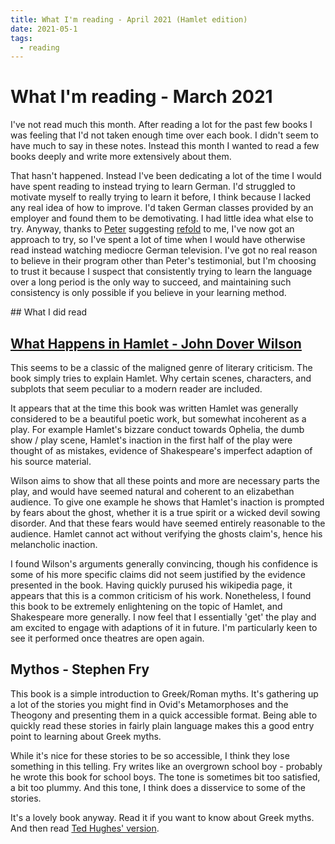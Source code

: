 ```yaml
---
title: What I'm reading - April 2021 (Hamlet edition)
date: 2021-05-1
tags:
  - reading
---
```


# What I'm reading - March 2021

I've not read much this month. After reading a lot for the past
few books I was feeling that I'd not taken enough time over each book.
I didn't seem to have much to say in these notes. Instead this month I wanted
to read a few books deeply and write more extensively about them.

That hasn't happened. Instead I've been dedicating a lot of the
time I would have spent reading to instead trying to learn German.
I'd struggled to motivate myself to really trying to learn it before,
I think because I lacked any real idea of how to improve. I'd taken
German classes provided by an employer and found them to be demotivating.
I had little idea what else to try. Anyway, thanks to [Peter](https://wielander.me/)
suggesting [refold](https://refold.la/) to me, I've now got an approach to try,
so I've spent a lot of time when I would have otherwise read instead watching
mediocre German television. I've got no real reason to believe in their program other than Peter's
testimonial, but I'm choosing to trust it because I suspect
that consistently trying to learn the language over a long period
is the only way to succeed, and maintaining such consistency is
only possible if you believe in your learning method.

## What I did read

## [What Happens in Hamlet - John Dover Wilson](https://www.goodreads.com/book/show/33188.What_Happens_in_Hamlet?ac=1&from_search=true&qid=wJ3mNSgixD&rank=1)
This seems to be a classic of the maligned genre of literary
criticism. The book simply tries to explain Hamlet. Why certain
scenes, characters, and subplots that seem peculiar to a modern
reader are included.

It appears that at the time this book was written Hamlet was generally
considered to be a beautiful poetic work, but somewhat incoherent
as a play. For example Hamlet's bizzare conduct towards Ophelia,
the dumb show / play scene, Hamlet's inaction in the first half of
the play were thought of as mistakes, evidence of Shakespeare's
imperfect adaption of his source material.

Wilson aims to show that all these points and more are necessary
parts the play, and would have seemed natural and coherent to an
elizabethan audience.  To give one example he shows that Hamlet's
inaction is prompted by fears about the ghost, whether it is a true
spirit or a wicked devil sowing disorder. And that these fears would
have seemed entirely reasonable to the audience. Hamlet cannot act
without verifying the ghosts claim's, hence his melancholic inaction.

I found Wilson's arguments generally convincing, though his confidence
is some of his more specific claims did not seem justified by the
evidence presented in the book. Having quickly purused his wikipedia
page, it appears that this is a common criticism of his work.
Nonetheless, I found this book to be extremely enlightening on the
topic of Hamlet, and Shakespeare more generally. I now feel that I
essentially 'get' the play and am excited to engage with adaptions
of it in future. I'm particularly keen to see it performed once
theatres are open again.

## Mythos - Stephen Fry
This book is a simple introduction to Greek/Roman myths. It's gathering up a
lot of the stories you might find in Ovid's Metamorphoses and the Theogony
and presenting them in a quick accessible format. Being able to quickly read
these stories in fairly plain language makes this a good entry point to learning
about Greek myths.

While it's nice for these stories to be so accessible, I think they lose
something in this telling. Fry writes like an overgrown school boy - probably
he wrote this book for school boys. The tone is sometimes bit too satisfied, a bit too
plummy. And this tone, I think does a disservice to some of the stories.

It's a lovely book anyway. Read it if you want to know about Greek myths. And
then read [Ted Hughes' version](https://en.wikipedia.org/wiki/Tales_from_Ovid).
